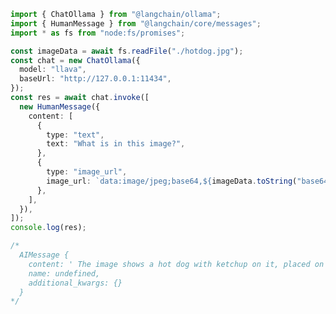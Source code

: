 ```typescript
import { ChatOllama } from "@langchain/ollama";
import { HumanMessage } from "@langchain/core/messages";
import * as fs from "node:fs/promises";

const imageData = await fs.readFile("./hotdog.jpg");
const chat = new ChatOllama({
  model: "llava",
  baseUrl: "http://127.0.0.1:11434",
});
const res = await chat.invoke([
  new HumanMessage({
    content: [
      {
        type: "text",
        text: "What is in this image?",
      },
      {
        type: "image_url",
        image_url: `data:image/jpeg;base64,${imageData.toString("base64")}`,
      },
    ],
  }),
]);
console.log(res);

/*
  AIMessage {
    content: ' The image shows a hot dog with ketchup on it, placed on top of a bun. It appears to be a close-up view, possibly taken in a kitchen setting or at an outdoor event.',
    name: undefined,
    additional_kwargs: {}
  }
*/
```